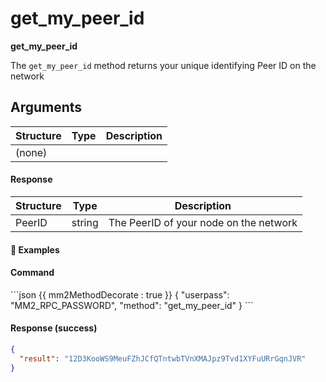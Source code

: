 # get_my_peer_id

**get_my_peer_id**

The `get_my_peer_id` method returns your unique identifying Peer ID on the network

## Arguments

| Structure | Type | Description |
| --------- | ---- | ----------- |
| (none)    |      |             |

#### Response

| Structure | Type   | Description                            |
| --------- | ------ | -------------------------------------- |
| PeerID    | string | The PeerID of your node on the network |

#### 📌 Examples

#### Command

<CodeGroup title="" tag="POST" label="get_my_peer_id">
```json {{ mm2MethodDecorate : true }}
{
  "userpass": "MM2_RPC_PASSWORD",
  "method": "get_my_peer_id"
}
```
</CodeGroup>


<CollapsibleSection expandedText='Hide Response' collapsedText='Show Response'>

#### Response (success)

```json
{
  "result": "12D3KooWS9MeuFZhJCfQTntwbTVnXMAJpz9Tvd1XYFuURrGqnJVR"
}
```

</CollapsibleSection>
